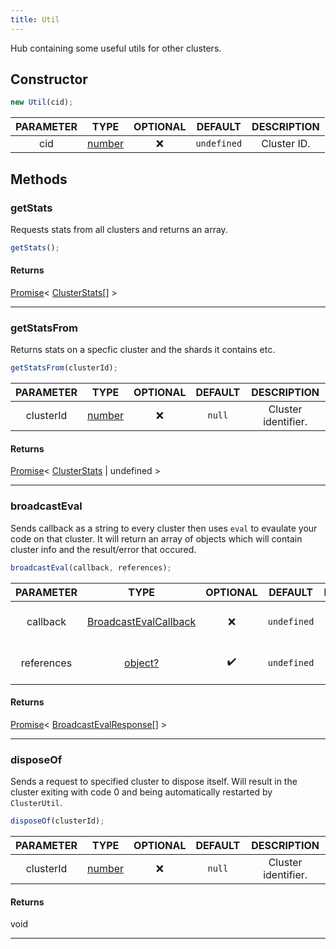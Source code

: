 ```yaml
---
title: Util
---
```


Hub containing some useful utils for other clusters.

## Constructor

```js
new Util(cid);
```

| PARAMETER | TYPE | OPTIONAL | DEFAULT | DESCRIPTION |
| :-------: | :--: | :------: | :-----: | :---------: |
| cid | [number](https://developer.mozilla.org/en-US/docs/Web/JavaScript/Reference/Global_Objects/Number) |  ❌   | `undefined`  | Cluster ID. |

## Methods

### getStats
Requests stats from all clusters and returns an array.
```js
getStats();
```

#### Returns
[Promise](https://developer.mozilla.org/en-US/docs/Web/JavaScript/Reference/Global_Objects/Promise)< [ClusterStats](/docs/typedefs/clusterstats)[] >
___

### getStatsFrom
Returns stats on a specfic cluster and the shards it contains etc.

```js
getStatsFrom(clusterId);
```

| PARAMETER | TYPE | OPTIONAL | DEFAULT | DESCRIPTION |
| :-------: | :--: | :------: | :-----: | :---------: |
| clusterId | [number](https://developer.mozilla.org/en-US/docs/Web/JavaScript/Reference/Global_Objects/Number) |  ❌   | `null`  | Cluster identifier. |

#### Returns
[Promise](https://developer.mozilla.org/en-US/docs/Web/JavaScript/Reference/Global_Objects/Promise)< [ClusterStats](/docs/typedefs/clusterstats) | undefined >
___

### broadcastEval
Sends callback as a string to every cluster then uses `eval`
to evaulate your code on that cluster. It will return an
array of objects which will contain cluster info and the
result/error that occured.
```js
broadcastEval(callback, references);
```

| PARAMETER | TYPE | OPTIONAL | DEFAULT | DESCRIPTION |
| :-------: | :--: | :------: | :-----: | :---------: |
| callback | [BroadcastEvalCallback](/docs/typedefs/broadcastevalcallback) |  ❌   | `undefined`  | Callback function to be evaulated. |
| references | [object?](https://developer.mozilla.org/en-US/docs/Web/JavaScript/Reference/Global_Objects/Object) | ✔️ | `undefined`  | Callback function to be evaulated. |

#### Returns
[Promise](https://developer.mozilla.org/en-US/docs/Web/JavaScript/Reference/Global_Objects/Promise)< [BroadcastEvalResponse](/docs/typedefs/broadcastevalresponse)[] >
___

### disposeOf
Sends a request to specified cluster to dispose itself.
Will result in the cluster exiting with code 0 and being automatically
restarted by `ClusterUtil`.

```js
disposeOf(clusterId);
```

| PARAMETER | TYPE | OPTIONAL | DEFAULT | DESCRIPTION |
| :-------: | :--: | :------: | :-----: | :---------: |
| clusterId | [number](https://developer.mozilla.org/en-US/docs/Web/JavaScript/Reference/Global_Objects/Number) |  ❌   | `null`  | Cluster identifier. |

#### Returns
void
___
